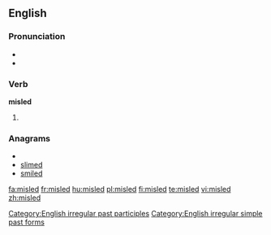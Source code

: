 ==English==

===Pronunciation===
* {{SAMPA|/%mIs"lEd/}}
* {{IPA|/ˌmɪsˈlɛd/}}

===Verb===
'''misled'''

# {{past of|mislead}}

===Anagrams===
* {{alphagram|deilms}}
* [[slimed#English|slimed]]
* [[smiled#English|smiled]]

[[Category:English irregular past participles]]
[[Category:English irregular simple past forms]]

[[fa:misled]]
[[fr:misled]]
[[hu:misled]]
[[pl:misled]]
[[fi:misled]]
[[te:misled]]
[[vi:misled]]
[[zh:misled]]